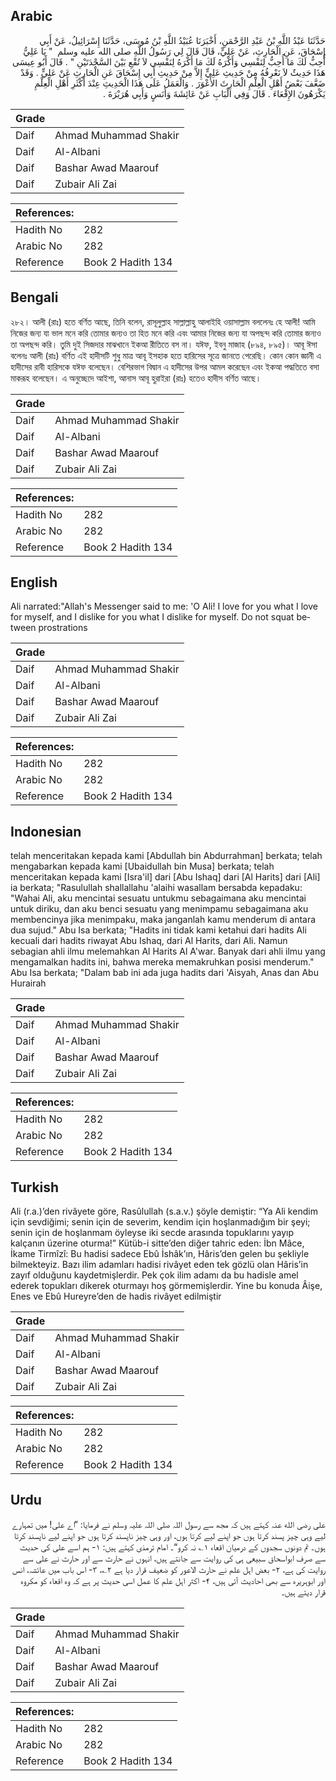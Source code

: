 ## Arabic


<div dir="rtl" lang="ar" style={{fontSize:'larger',backgroundColor:'#f8f9fa',padding:20}}>
حَدَّثَنَا عَبْدُ اللَّهِ بْنُ عَبْدِ الرَّحْمَنِ، أَخْبَرَنَا عُبَيْدُ اللَّهِ بْنُ مُوسَى، حَدَّثَنَا إِسْرَائِيلُ، عَنْ أَبِي إِسْحَاقَ، عَنِ الْحَارِثِ، عَنْ عَلِيٍّ، قَالَ قَالَ لِي رَسُولُ اللَّهِ صلى الله عليه وسلم ‏ "‏ يَا عَلِيُّ أُحِبُّ لَكَ مَا أُحِبُّ لِنَفْسِي وَأَكْرَهُ لَكَ مَا أَكْرَهُ لِنَفْسِي لاَ تُقْعِ بَيْنَ السَّجْدَتَيْنِ ‏"‏ ‏.‏ قَالَ أَبُو عِيسَى هَذَا حَدِيثٌ لاَ نَعْرِفُهُ مِنْ حَدِيثِ عَلِيٍّ إِلاَّ مِنْ حَدِيثِ أَبِي إِسْحَاقَ عَنِ الْحَارِثِ عَنْ عَلِيٍّ ‏.‏ وَقَدْ ضَعَّفَ بَعْضُ أَهْلِ الْعِلْمِ الْحَارِثَ الأَعْوَرَ ‏.‏ وَالْعَمَلُ عَلَى هَذَا الْحَدِيثِ عِنْدَ أَكْثَرِ أَهْلِ الْعِلْمِ يَكْرَهُونَ الإِقْعَاءَ ‏.‏ قَالَ وَفِي الْبَابِ عَنْ عَائِشَةَ وَأَنَسٍ وَأَبِي هُرَيْرَةَ ‏.‏
</div>
<div style={{backgroundColor:'#f8f9fa',padding:20, marginBottom: 10}}><table> <thead> <tr> <th>Grade</th> <th></th> </tr> </thead> <tbody> <tr><td>Daif</td><td>Ahmad Muhammad Shakir</td></tr><tr><td>Daif</td><td>Al-Albani</td></tr><tr><td>Daif</td><td>Bashar Awad Maarouf</td></tr><tr><td>Daif</td><td>Zubair Ali Zai</td></tr></tbody></table><table> <thead> <tr> <th>References:</th> <th></th> </tr> </thead> <tbody><tr><td>Hadith No</td><td>282</td></tr><tr><td>Arabic No</td><td>282</td></tr><tr><td>Reference</td><td>Book 2 Hadith 134</td></tr></tbody></table></div>

## Bengali


<div dir="ltr" lang="bn" style={{fontSize:'larger',backgroundColor:'#f8f9fa',padding:20}}>
২৮২। আলী (রাঃ) হতে বর্ণিত আছে, তিনি বলেন, রাসূলুল্লাহ সাল্লাল্লাহু আলাইহি ওয়াসাল্লাম বললেনঃ হে আলী! আমি নিজের জন্য যা ভাল মনে করি তোমার জন্যও তা হিত মনে করি এবং আমার নিজের জন্য যা অপছন্দ করি তোমার জন্যও তা অপছন্দ করি। তুমি দুই সিজদার মাঝখানে ইকআ রীতিতে বস না। যঈফ, ইবনু মাজাহ (৮৯৪, ৮৯৫)। আবূ ঈসা বলেনঃ আলী (রাঃ) বর্ণিত এই হাদীসটি শুধু মাত্র আবূ ইসহাক হতে হারিসের সূত্রে জানতে পেরেছি। কোন কোন জ্ঞানী এ হাদীসের রাবী হারিসকে যঈফ বলেছেন। বেশিরভাগ বিদ্বান এ হাদীসের উপর আমল করেছেন এবং ইকআ পদ্ধতিতে বসা মাকরূহ বলেছেন। এ অনুচ্ছেদে আইশা, আনাস আবূ হুরাইরা (রাঃ) হতেও হাদীস বর্ণিত আছে।
</div>
<div style={{backgroundColor:'#f8f9fa',padding:20, marginBottom: 10}}><table> <thead> <tr> <th>Grade</th> <th></th> </tr> </thead> <tbody> <tr><td>Daif</td><td>Ahmad Muhammad Shakir</td></tr><tr><td>Daif</td><td>Al-Albani</td></tr><tr><td>Daif</td><td>Bashar Awad Maarouf</td></tr><tr><td>Daif</td><td>Zubair Ali Zai</td></tr></tbody></table><table> <thead> <tr> <th>References:</th> <th></th> </tr> </thead> <tbody><tr><td>Hadith No</td><td>282</td></tr><tr><td>Arabic No</td><td>282</td></tr><tr><td>Reference</td><td>Book 2 Hadith 134</td></tr></tbody></table></div>

## English


<div dir="ltr" lang="en" style={{fontSize:'larger',backgroundColor:'#f8f9fa',padding:20}}>
Ali narrated:"Allah's Messenger said to me: 'O Ali! I love for you what I love for myself, and I dislike for you what I dislike for myself. Do not squat between prostrations
</div>
<div style={{backgroundColor:'#f8f9fa',padding:20, marginBottom: 10}}><table> <thead> <tr> <th>Grade</th> <th></th> </tr> </thead> <tbody> <tr><td>Daif</td><td>Ahmad Muhammad Shakir</td></tr><tr><td>Daif</td><td>Al-Albani</td></tr><tr><td>Daif</td><td>Bashar Awad Maarouf</td></tr><tr><td>Daif</td><td>Zubair Ali Zai</td></tr></tbody></table><table> <thead> <tr> <th>References:</th> <th></th> </tr> </thead> <tbody><tr><td>Hadith No</td><td>282</td></tr><tr><td>Arabic No</td><td>282</td></tr><tr><td>Reference</td><td>Book 2 Hadith 134</td></tr></tbody></table></div>

## Indonesian


<div dir="ltr" lang="id" style={{fontSize:'larger',backgroundColor:'#f8f9fa',padding:20}}>
telah menceritakan kepada kami [Abdullah bin Abdurrahman] berkata; telah mengabarkan kepada kami [Ubaidullah bin Musa] berkata; telah menceritakan kepada kami [Isra'il] dari [Abu Ishaq] dari [Al Harits] dari [Ali] ia berkata; "Rasulullah shallallahu 'alaihi wasallam bersabda kepadaku: "Wahai Ali, aku mencintai sesuatu untukmu sebagaimana aku mencintai untuk diriku, dan aku benci sesuatu yang menimpamu sebagaimana aku membencinya jika menimpaku, maka janganlah kamu menderum di antara dua sujud." Abu Isa berkata; "Hadits ini tidak kami ketahui dari hadits Ali kecuali dari hadits riwayat Abu Ishaq, dari Al Harits, dari Ali. Namun sebagian ahli ilmu melemahkan Al Harits Al A'war. Banyak dari ahli ilmu yang mengamalkan hadits ini, bahwa mereka memakruhkan posisi menderum." Abu Isa berkata; "Dalam bab ini ada juga hadits dari 'Aisyah, Anas dan Abu Hurairah
</div>
<div style={{backgroundColor:'#f8f9fa',padding:20, marginBottom: 10}}><table> <thead> <tr> <th>Grade</th> <th></th> </tr> </thead> <tbody> <tr><td>Daif</td><td>Ahmad Muhammad Shakir</td></tr><tr><td>Daif</td><td>Al-Albani</td></tr><tr><td>Daif</td><td>Bashar Awad Maarouf</td></tr><tr><td>Daif</td><td>Zubair Ali Zai</td></tr></tbody></table><table> <thead> <tr> <th>References:</th> <th></th> </tr> </thead> <tbody><tr><td>Hadith No</td><td>282</td></tr><tr><td>Arabic No</td><td>282</td></tr><tr><td>Reference</td><td>Book 2 Hadith 134</td></tr></tbody></table></div>

## Turkish


<div dir="ltr" lang="tr" style={{fontSize:'larger',backgroundColor:'#f8f9fa',padding:20}}>
Ali (r.a.)’den rivâyete göre, Rasûlullah (s.a.v.) şöyle demiştir: “Ya Ali kendim için sevdiğimi; senin için de severim, kendim için hoşlanmadığım bir şeyi; senin için de hoşlanmam öyleyse iki secde arasında topuklarını yayıp kalçanın üzerine oturma!” Kütüb-i sitte’den diğer tahric eden: İbn Mâce, İkame Tirmîzî: Bu hadisi sadece Ebû İshâk’ın, Hâris’den gelen bu şekliyle bilmekteyiz. Bazı ilim adamları hadisi rivâyet eden tek gözlü olan Hâris’in zayıf olduğunu kaydetmişlerdir. Pek çok ilim adamı da bu hadisle amel ederek topukları dikerek oturmayı hoş görmemişlerdir. Yine bu konuda Âişe, Enes ve Ebû Hureyre’den de hadis rivâyet edilmiştir
</div>
<div style={{backgroundColor:'#f8f9fa',padding:20, marginBottom: 10}}><table> <thead> <tr> <th>Grade</th> <th></th> </tr> </thead> <tbody> <tr><td>Daif</td><td>Ahmad Muhammad Shakir</td></tr><tr><td>Daif</td><td>Al-Albani</td></tr><tr><td>Daif</td><td>Bashar Awad Maarouf</td></tr><tr><td>Daif</td><td>Zubair Ali Zai</td></tr></tbody></table><table> <thead> <tr> <th>References:</th> <th></th> </tr> </thead> <tbody><tr><td>Hadith No</td><td>282</td></tr><tr><td>Arabic No</td><td>282</td></tr><tr><td>Reference</td><td>Book 2 Hadith 134</td></tr></tbody></table></div>

## Urdu


<div dir="rtl" lang="ur" style={{fontSize:'larger',backgroundColor:'#f8f9fa',padding:20}}>
علی رضی الله عنہ کہتے ہیں کہ مجھ سے رسول اللہ صلی اللہ علیہ وسلم نے فرمایا: ”اے علی! میں تمہارے لیے وہی چیز پسند کرتا ہوں جو اپنے لیے کرتا ہوں، اور وہی چیز ناپسند کرتا ہوں جو اپنے لیے ناپسند کرتا ہوں۔ تم دونوں سجدوں کے درمیان اقعاء ۱؎ نہ کرو“۔ امام ترمذی کہتے ہیں: ۱- ہم اسے علی کی حدیث سے صرف ابواسحاق سبیعی ہی کی روایت سے جانتے ہیں، انہوں نے حارث سے اور حارث نے علی سے روایت کی ہے، ۲- بعض اہل علم نے حارث الاعور کو ضعیف قرار دیا ہے ۲؎، ۳- اس باب میں عائشہ، انس اور ابوہریرہ سے بھی احادیث آئی ہیں، ۴- اکثر اہل علم کا عمل اسی حدیث پر ہے کہ وہ اقعاء کو مکروہ قرار دیتے ہیں۔
</div>
<div style={{backgroundColor:'#f8f9fa',padding:20, marginBottom: 10}}><table> <thead> <tr> <th>Grade</th> <th></th> </tr> </thead> <tbody> <tr><td>Daif</td><td>Ahmad Muhammad Shakir</td></tr><tr><td>Daif</td><td>Al-Albani</td></tr><tr><td>Daif</td><td>Bashar Awad Maarouf</td></tr><tr><td>Daif</td><td>Zubair Ali Zai</td></tr></tbody></table><table> <thead> <tr> <th>References:</th> <th></th> </tr> </thead> <tbody><tr><td>Hadith No</td><td>282</td></tr><tr><td>Arabic No</td><td>282</td></tr><tr><td>Reference</td><td>Book 2 Hadith 134</td></tr></tbody></table></div>